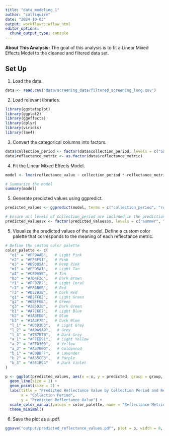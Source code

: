 ```yaml
---
title: "data_modeling_1"
author: "calliquire"
date: "2024-10-03"
output: workflowr::wflow_html
editor_options:
  chunk_output_type: console
---
```


**About This Analysis:** The goal of this analysis is to fit a Linear Mixed Effects Model to the cleaned and filtered data set.

## Set Up

1.  Load the data.
```r
data <- read.csv("data/screening_data/filtered_screening_long.csv")
```

2.  Load relevant libraries.
```r
library(ggstatsplot)
library(ggplot2)
library(ggeffects)
library(dplyr)
library(viridis)
library(lme4)
```

3. Convert the categorical columns into factors. 
```r
data$collection_period <- factor(data$collection_period, levels = c("Summer", "Winter", "6Weeks"))
data$reflectance_metric <- as.factor(data$reflectance_metric)
```

4. Fit the Linear Mixed Effects Model.
```r
model <- lmer(reflectance_value ~ collection_period * reflectance_metric + (1 | participant_centre_id), data = data)

# Summarize the model
summary(model)
```

5. Generate predicted values using ggpredict.
```r
predicted_values <- ggpredict(model, terms = c("collection_period", "reflectance_metric"))

# Ensure all levels of collection_period are included in the predictions
predicted_values$x <- factor(predicted_values$x, levels = c("Summer", "Winter", "6Weeks"))
```

5. Visualize the predicted values of the model. Define a custom color palette that corresponds to the meaning of each reflectance metric. 
```r
# Define the custom color palette
color_palette <- c(
  "e1" = "#FF9AAB",   # Light Pink 
  "e2" = "#FF6F91",   # Pink
  "e3" = "#D9385A",   # Deep Pink
  "m1" = "#FFD5A1",   # Light Tan
  "m2" = "#C89A5B",   # Tan
  "m3" = "#7D4F26",   # Dark Brown
  "r1" = "#FFB2B2",   # Light Coral
  "r2" = "#FF6B6B",   # Red
  "r3" = "#D52B2B",   # Dark Red
  "g1" = "#B2FFB2",   # Light Green
  "g2" = "#6BFF6B",   # Green
  "g3" = "#2B5D2B",   # Dark Green
  "b1" = "#A7C6E7",   # Light Blue
  "b2" = "#3A8EDB",   # Blue
  "b3" = "#1A3F78",   # Dark Blue
  "l_1" = "#D3D3D3",   # Light Grey
  "l_2" = "#A9A9A9",   # Grey
  "l_3" = "#7B7B7B",   # Dark Grey
  "a_1" = "#FFEB91",   # Light Yellow
  "a_2" = "#FFD300",   # Yellow
  "a_3" = "#A57B00",   # Goldenrod
  "b_1" = "#E0BBFF",   # Lavender
  "b_2" = "#A35CC3",   # Purple
  "b_3" = "#5E1B94"    # Dark Violet
)

p <- ggplot(predicted_values, aes(x = x, y = predicted, group = group, color = group)) + 
  geom_line(size = 1) + 
  geom_point(size = 2) +
  labs(title = "Predicted Reflectance Value by Collection Period and Reflectance Metric",
       x = "Collection Period",
       y = "Predicted Reflectance Value") +
  scale_color_manual(values = color_palette, name = "Reflectance Metric") + 
  theme_minimal()
```

6. Save the plot as a .pdf.
```r
ggsave("output/predicted_reflectance_values.pdf", plot = p, width = 8, height = 6, device = "pdf")
```

